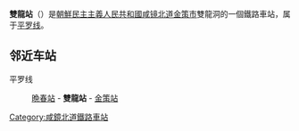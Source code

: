 {{unreferenced|time=2015-02-08T12:54:19+00:00}}
{{朝鮮半島車站資訊
|公司色 = blue
|文字色 = 
|站名 = 雙龍站
|圖片 = 
|pxl = 
|圖片說明 =
|前一站 = [[晩春站|晩春]]
|前一站距離 = 5.7
|後一站距離 = 6.4
|後一站 = [[金策站|金策]]
|所屬路線 = [[平罗线|平罗线]]
|距離 = 538.2
|起點站 = [[平壤站|平壤]]
|諺文 = 쌍룡역
|朝鮮漢字 = 雙龍驛
|文觀部式 = Ssangryong-yeok
|馬-賴式 = Ssangryong-yŏk
|副站名 = 
|車站編號 = 
|停站路線數 = 
|所屬公司 = [[朝鮮民主主義人民共和國鐵道省|朝鮮民主主義人民共和國鐵道省]]
|所在地 =[[咸镜北道|咸镜北道]][[金策市|金策市]]雙龍洞
|車站構造 = 地面车站
|月台配置 = 
|啟用年月日 =
|廢站年月日 = 
|上下車人次 = 
|統計年度 = 
|轉車 = 
|備註 = 
|全寬備註 = 
}}

'''雙龍站'''（{{lang-ko|쌍룡역}}）是[[朝鮮民主主義人民共和國|朝鮮民主主義人民共和國]][[咸镜北道|咸镜北道]][[金策市|金策市]]雙龍洞的一個鐵路車站，属于[[平罗线|平罗线]]。

==邻近车站==
平罗线
:[[晩春站|晩春站]] - '''雙龍站''' - [[金策站|金策站]]

{{朝鲜铁路小作品}}

{{平罗线}}

[[Category:咸鏡北道鐵路車站|Category:咸鏡北道鐵路車站]]